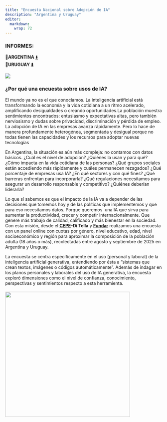 ```yaml
---
title: "Encuesta Nacional sobre Adopción de IA"
description: "Argentina y Uruguay"
editor: 
  markdown: 
    wrap: 72
---
```


### **INFORMES:**

📄**ARGENTINA**
[⬇️](https://drive.google.com/file/d/1uXZyQ8aqcDyxy2vtqSgQsRxEbEMk4E0q/view?usp=drive_link "Descargar")\
**📄URUGUAY
[⬇️](https://drive.google.com/file/d/1AJtLsLVoz8QJ5BTLwsAX7GO4lrBfOBKl/view?usp=drive_link "Descargar")**

![](images/Mesa de trabajo 1@2x.png)

### **¿Por qué una encuesta sobre usos de IA?**

El mundo ya no es el que conocíamos. La inteligencia artificial está
transformando la economía y la vida cotidiana a un ritmo acelerado,
amplificando desigualdades o creando oportunidades.La población muestra
sentimientos encontrados: entusiasmo y expectativas altas, pero también
nerviosismo y dudas sobre privacidad, discriminación y pérdida de
empleo. La adopción de IA en las empresas avanza rápidamente. Pero lo
hace de manera profundamente heterogénea, segmentada y desigual porque
no todas tienen las capacidades y los recursos para adoptar nuevas
tecnologías 

En Argentina, la situación es aún más compleja: no contamos con datos
básicos. ¿Cuál es el nivel de adopción? ¿Quiénes la usan y para qué?
¿Cómo impacta en la vida cotidiana de las personas? ¿Qué grupos sociales
están accediendo más rápidamente y cuáles permanecen rezagados? ¿Qué
porcentaje de empresas usa IA? ¿En qué sectores y con qué fines? ¿Qué
barreras enfrentan para incorporarla? ¿Qué regulaciones necesitamos para
asegurar un desarrollo responsable y competitivo? ¿Quiénes deberían
liderarla?

Lo que sí sabemos es que el impacto de la IA va a depender de las
decisiones que tomemos hoy y de las políticas que implementemos y que
para eso necesitamos datos. Porque queremos  una IA que sirva para
aumentar la productividad, crecer y competir internacionalmente. Que
genere más trabajo de calidad, calificado y más bienestar en la
sociedad. Con esta misión, desde el
[**CEPE**](https://www.utdt.edu/listado_contenidos.php?id_item_menu=25278)**-Di
Tella** y [**Fundar**](https://fund.ar/serie/inteligencia-artificial)
realizamos una encuesta con un panel online con cuotas por género, nivel
educativo, edad, nivel socioeconómico y región para aproximar la
composición de la población adulta (18 años o más), recolectadas entre
agosto y septiembre de 2025 en Argentina y Uruguay.

La encuesta se centra específicamente en el uso (personal y laboral) de
la inteligencia artificial generativa, entendiendo por ésta a "sistemas
que crean textos, imágenes o códigos automáticamente". Además de indagar
en los planos personales y laborales del uso de IA generativa, la
encuesta exploró dimensiones como el nivel de confianza, conocimiento,
perspectivas y sentimientos respecto a esta herramienta.


#### 

![](logos_combinados.png){fig-align="center" width="400"}
